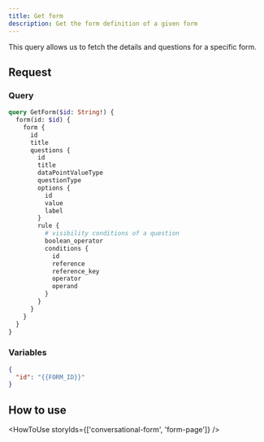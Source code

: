 ```yaml
---
title: Get form
description: Get the form definition of a given form
---
```


This query allows us to fetch the details and questions for a specific form.

## Request

### Query

```graphql
query GetForm($id: String!) {
  form(id: $id) {
    form {
      id
      title
      questions {
        id
        title
        dataPointValueType
        questionType
        options {
          id
          value
          label
        }
        rule {
          # visibility conditions of a question
          boolean_operator
          conditions {
            id
            reference
            reference_key
            operator
            operand
          }
        }
      }
    }
  }
}
```

### Variables

```json
{
  "id": "{{FORM_ID}}"
}
```

## How to use

<HowToUse storyIds={['conversational-form', 'form-page']} />
